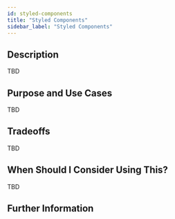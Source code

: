 ```yaml
---
id: styled-components
title: "Styled Components"
sidebar_label: "Styled Components"
---
```


## Description

TBD

## Purpose and Use Cases

TBD

## Tradeoffs

TBD

## When Should I Consider Using This?

TBD

## Further Information
